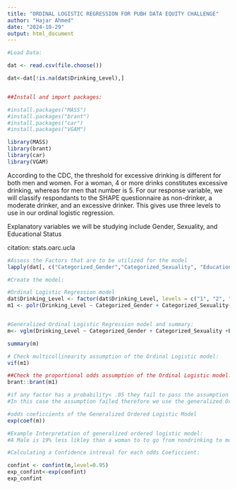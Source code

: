 ---
title: "ORDINAL LOGISTIC REGRESSION FOR PUBH DATA EQUITY CHALLENGE"
author: "Hajar Ahmed"
date: "2024-10-29"
output: html_document
---

```{r setup}
#Load Data:

dat <- read.csv(file.choose())

dat<-dat[!is.na(dat$Drinking_Level),]


##Install and import packages:

#install.packages("MASS")
#install.packages("brant")
#install.packages("car")
#install.packages("VGAM")

library(MASS)
library(brant)
library(car)
library(VGAM)

```

According to the CDC, the threshold for excessive drinking is different for both men and women. For a woman, 4 or more drinks constitutes excessive drinking, whereas for men that number is 5. For our response variable, we will classify respondants to the SHAPE questionnaire as non-drinker, a moderate drinker, and an excessive drinker. This gives use three levels to use in our ordinal logistic regression.

Explanatory variables we will be studying include Gender, Sexuality, and Educational Status

citation: stats.oarc.ucla

```{r}
#Assess the Factors that are to be utilized for the model
lapply(dat[, c("Categorized_Gender","Categorized_Sexuality", "Education_Status")], table)
```

```{r}
#Create the model:

#Ordinal Logistic Regression model
dat$Drinking_Level <- factor(dat$Drinking_Level, levels = c("1", "2", "3"), ordered = TRUE)
m1 <- polr(Drinking_Level ~ Categorized_Gender + Categorized_Sexuality+ Education_Status, data = dat, Hess = TRUE)


#Generalized Ordinal Logistic Regression model and summary:
m<- vglm(Drinking_Level ~ Categorized_Gender + Categorized_Sexuality +Education_Status, family=cumulative(parallel=FALSE),data=dat)

summary(m)

```

```{r}
# Check multicollinearity assumption of the Ordinal Logistic model:
vif(m1)
```

```{r}
##Check the proportional odds assumption of the Ordinal Logistic model:
brant::brant(m1)

#if any factor has a probability< .05 they fail to pass the assumption
#In this case the assumption failed therefore we use the generalized Ordinal Logistic model instead.

```

```{r}
#odds coeficcients of the Generalized Ordered Logistic Model
exp(coef(m))

#Example Interpretation of generalized ordered logistic model:
#A Male is 19% less likley than a woman to to go from nondrinking to moderate drinking

```

```{r}
#Calculating a Confidence intreval for each odds Coeficcient:

confint <- confint(m,level=0.95)
exp_confint<-exp(confint)
exp_confint
```
